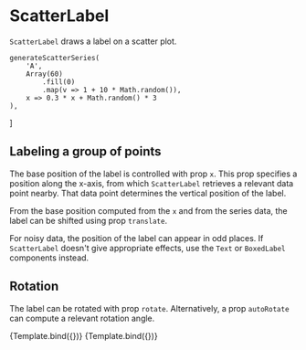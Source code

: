 
# ScatterLabel

<Meta title="Addons/XY/ScatterLabel" />

`ScatterLabel` draws a label on a scatter plot.

<ArgsTable of={ScatterLabel} />

    generateScatterSeries(
        'A',
        Array(60)
            .fill(0)
            .map(v => 1 + 10 * Math.random()),
        x => 0.3 * x + Math.random() * 3
    ),
]

## Labeling a group of points

The base position of the label is controlled with prop `x`. This prop specifies a position along the x-axis, from which `ScatterLabel` retrieves a relevant data point nearby. That data point determines the vertical position of the label.

From the base position computed from the `x` and from the series data, the label can be shifted using prop `translate`.

<Canvas>
    <Story name="points">
        <Chart size={[400, 300]} padding={[40, 40, 60, 60]} style={{ display: 'inline-block' }}>
            <Scatter
                data={dataWithNoise}
                x={'x'}
                y={'y'}
                r={4}
                scaleX={{
                    variant: 'linear',
                    domain: [0, 'auto'],
                }}
                scaleY={{
                    variant: 'linear',
                    domain: [0, 'auto'],
                    nice: true,
                }}
            >
                <Axis variant={'bottom'} label={'x (a.u.)'} />
                <Axis variant={'left'} label={'y (a.u.)'} />
                <ScatterPoints
                    ids={['A']}
                    symbolStyle={{ fill: '#ffffff', stroke: '#333333', strokeWidth: 1 }}
                />
                <ScatterLabel
                    ids={['A']}
                    x={0.5}
                    unit={'relative'}
                    translate={[0, -60]}
                    style={{ textAnchor: 'end', fontWeight: 600 }}
                    children="Label"
                />
            </Scatter>
        </Chart>
    </Story>
</Canvas>

For noisy data, the position of the label can appear in odd places. If `ScatterLabel` doesn't give appropriate effects, use the `Text` or `BoxedLabel` components instead.

## Rotation

The label can be rotated with prop `rotate`. Alternatively, a prop `autoRotate` can compute a relevant rotation angle.

<Canvas>
    <Story
        name="manual rotation"
        args={{
            ids: ['quadratic'],
            x: 6,
            unit: 'view',
            translate: [0, -10],
            rotate: -15,
            style: { textAnchor: 'end', fontWeight: 600 },
            children: 'manual rotation',
        }}
        component={ScatterLabel}
        decorators={[ChartScatterQuadraticDecorator]}
    >
        {Template.bind({})}
    </Story>
    <Story
        name="auto rotation"
        args={{
            ids: ['quadratic'],
            x: 6,
            unit: 'view',
            translate: [0, -10],
            autoRotate: true,
            style: { textAnchor: 'start', fontWeight: 600 },
            children: 'auto',
        }}
        component={ScatterLabel}
        decorators={[ChartScatterQuadraticDecorator]}
    >
        {Template.bind({})}
    </Story>
</Canvas>
